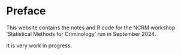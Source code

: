 # Preface {.unnumbered}

This website contains the notes and R code for the NCRM workshop 'Statistical Methods for Criminology' run in September 2024.

It is very work in progress.